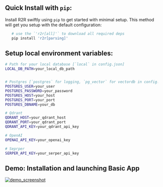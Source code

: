 ## Quick Install with `pip`:

Install R2R swiftly using `pip` to get started with minimal setup. This method will get you setup with the default configuration:

```bash
   # use the `'r2r[all]'` to download all required deps
   pip install 'r2r[parsing]'
```

## Setup local environment variables:

```bash
# Path for your local database [`local` in config.json]
LOCAL_DB_PATH=your_local_db_path


# Postgres [`postgres` for logging, `pg_vector` for vectordb in config.json]
POSTGRES_USER=your_user
POSTGRES_PASSWORD=your_password
POSTGRES_HOST=your_host
POSTGRES_PORT=your_port
POSTGRES_DBNAME=your_db

# Qdrant
QDRANT_HOST=your_qdrant_host
QDRANT_PORT=your_qdrant_port
QDRANT_API_KEY=your_qdrant_api_key

# OpenAI
OPENAI_API_KEY=your_openai_key

# Seprper
SERPER_API_KEY=your_serper_api_key
```

## Demo: Installation and launching Basic App

[![demo_screenshot](./demo_screenshot.png)](https://github.com/SciPhi-AI/R2R/assets/68796651/01fee645-1beb-4096-9e7d-7d0fa01386ea)

